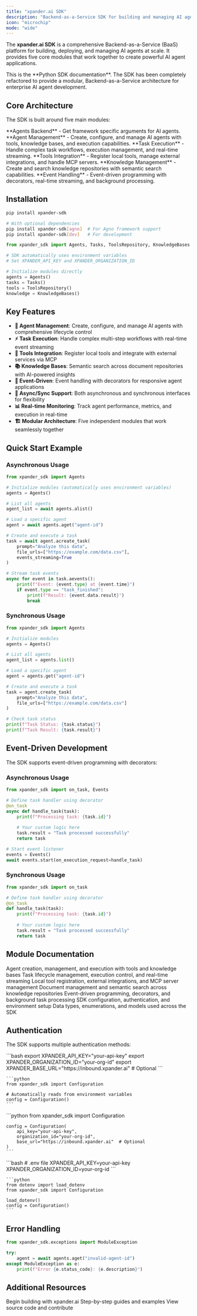 ```yaml
---
title: "xpander.ai SDK"
description: "Backend-as-a-Service SDK for building and managing AI agents"
icon: "microchip"
mode: "wide"
---
```


The **xpander.ai SDK** is a comprehensive Backend-as-a-Service (BaaS) platform for building, deploying, and managing AI agents at scale. It provides five core modules that work together to create powerful AI agent applications.

<Note>
This is the **Python SDK documentation**. The SDK has been completely refactored to provide a modular, Backend-as-a-Service architecture for enterprise AI agent development.
</Note>

## Core Architecture

The SDK is built around five main modules:

<CardGroup cols={2}>
  <Card title="Backend" icon="server" href="/API reference/backend">
    **Agents Backend** - Get framework specific arguments for AI agents.
  </Card>
  <Card title="Agents" icon="robot" href="/API reference/agents">
    **Agent Management** - Create, configure, and manage AI agents with tools, knowledge bases, and execution capabilities.
  </Card>
  <Card title="Tasks" icon="play" href="/API reference/tasks">
    **Task Execution** - Handle complex task workflows, execution management, and real-time streaming.
  </Card>
  <Card title="Tools Repository" icon="wrench" href="/API reference/tools">
    **Tools Integration** - Register local tools, manage external integrations, and handle MCP servers.
  </Card>
  <Card title="Knowledge Bases" icon="database" href="/API reference/knowledge">
    **Knowledge Management** - Create and search knowledge repositories with semantic search capabilities.
  </Card>
  <Card title="Events" icon="bars-progress" href="/API reference/events">
    **Event Handling** - Event-driven programming with decorators, real-time streaming, and background processing.
  </Card>
</CardGroup>

## Installation

```bash
pip install xpander-sdk

# With optional dependencies
pip install xpander-sdk[agno]  # For Agno framework support
pip install xpander-sdk[dev]   # For development
```

```python
from xpander_sdk import Agents, Tasks, ToolsRepository, KnowledgeBases

# SDK automatically uses environment variables
# Set XPANDER_API_KEY and XPANDER_ORGANIZATION_ID

# Initialize modules directly
agents = Agents()
tasks = Tasks()
tools = ToolsRepository()
knowledge = KnowledgeBases()
```

## Key Features

- **🤖 Agent Management**: Create, configure, and manage AI agents with comprehensive lifecycle control
- **⚡ Task Execution**: Handle complex multi-step workflows with real-time event streaming
- **🔧 Tools Integration**: Register local tools and integrate with external services via MCP
- **📚 Knowledge Bases**: Semantic search across document repositories with AI-powered insights
- **🎯 Event-Driven**: Event handling with decorators for responsive agent applications
- **🔄 Async/Sync Support**: Both asynchronous and synchronous interfaces for flexibility
- **📊 Real-time Monitoring**: Track agent performance, metrics, and execution in real-time
- **🏗️ Modular Architecture**: Five independent modules that work seamlessly together

## Quick Start Example

### Asynchronous Usage

```python
from xpander_sdk import Agents

# Initialize modules (automatically uses environment variables)
agents = Agents()

# List all agents
agent_list = await agents.alist()

# Load a specific agent
agent = await agents.aget("agent-id")

# Create and execute a task
task = await agent.acreate_task(
    prompt="Analyze this data",
    file_urls=["https://example.com/data.csv"],
    events_streaming=True
)

# Stream task events
async for event in task.aevents():
    print(f"Event: {event.type} at {event.time}")
    if event.type == "task_finished":
        print(f"Result: {event.data.result}")
        break
```

### Synchronous Usage

```python
from xpander_sdk import Agents

# Initialize modules
agents = Agents()

# List all agents
agent_list = agents.list()

# Load a specific agent
agent = agents.get("agent-id")

# Create and execute a task
task = agent.create_task(
    prompt="Analyze this data",
    file_urls=["https://example.com/data.csv"]
)

# Check task status
print(f"Task Status: {task.status}")
print(f"Task Result: {task.result}")
```

## Event-Driven Development

The SDK supports event-driven programming with decorators:

### Asynchronous Usage

```python
from xpander_sdk import on_task, Events

# Define task handler using decorator
@on_task
async def handle_task(task):
    print(f"Processing task: {task.id}")
    
    # Your custom logic here
    task.result = "Task processed successfully"
    return task

# Start event listener
events = Events()
await events.start(on_execution_request=handle_task)
```

### Synchronous Usage

```python
from xpander_sdk import on_task

# Define task handler using decorator
@on_task
def handle_task(task):
    print(f"Processing task: {task.id}")
    
    # Your custom logic here
    task.result = "Task processed successfully"
    return task
```

## Module Documentation

<CardGroup cols={2}>
  <Card title="Agents Module" icon="robot" href="/API reference/agents">
    Agent creation, management, and execution with tools and knowledge bases
  </Card>
  <Card title="Tasks Module" icon="play" href="/API reference/tasks">
    Task lifecycle management, execution control, and real-time streaming
  </Card>
  <Card title="Tools Repository" icon="wrench" href="/API reference/tools">
    Local tool registration, external integrations, and MCP server management
  </Card>
  <Card title="Knowledge Bases" icon="database" href="/API reference/knowledge">
    Document management and semantic search across knowledge repositories
  </Card>
  <Card title="Events Module" icon="bars-progress" href="/API reference/events">
    Event-driven programming, decorators, and background task processing
  </Card>
  <Card title="Configuration" icon="gear" href="/API reference/configuration">
    SDK configuration, authentication, and environment setup
  </Card>
  <Card title="Types" icon="code" href="/API reference/types">
    Data types, enumerations, and models used across the SDK
  </Card>
</CardGroup>

## Authentication

The SDK supports multiple authentication methods:

<Tabs>
  <Tab title="Environment Variables (Recommended)">
    ```bash
    export XPANDER_API_KEY="your-api-key"
    export XPANDER_ORGANIZATION_ID="your-org-id"
    export XPANDER_BASE_URL="https://inbound.xpander.ai"  # Optional
    ```
    
    ```python
    from xpander_sdk import Configuration
    
    # Automatically reads from environment variables
    config = Configuration()
    ```
  </Tab>
  <Tab title="Explicit Configuration">
    ```python
    from xpander_sdk import Configuration
    
    config = Configuration(
        api_key="your-api-key",
        organization_id="your-org-id",
        base_url="https://inbound.xpander.ai"  # Optional
    )
    ```
  </Tab>
  <Tab title="From File">
    ```bash
    # .env file
    XPANDER_API_KEY=your-api-key
    XPANDER_ORGANIZATION_ID=your-org-id
    ```
    
    ```python
    from dotenv import load_dotenv
    from xpander_sdk import Configuration
    
    load_dotenv()
    config = Configuration()
    ```
  </Tab>
</Tabs>

## Error Handling

```python
from xpander_sdk.exceptions import ModuleException

try:
    agent = await agents.aget("invalid-agent-id")
except ModuleException as e:
    print(f"Error {e.status_code}: {e.description}")
```

## Additional Resources

<CardGroup cols={3}>
  <Card title="Getting Started" icon="rocket" href="/user-guide/index">
    Begin building with xpander.ai
  </Card>
  <Card title="Tutorials" icon="graduation-cap" href="/Examples/index">
    Step-by-step guides and examples
  </Card>
  <Card title="GitHub Repository" icon="github" href="https://github.com/xpander-ai/xpander-sdk">
    View source code and contribute
  </Card>
</CardGroup>
